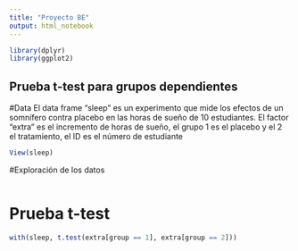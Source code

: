 ```yaml
---
title: "Proyecto BE"
output: html_notebook
---
```


```r
library(dplyr)
library(ggplot2)
```

## Prueba t-test para grupos dependientes

#Data
El data frame "sleep" es un experimento que mide los efectos de un somnífero contra placebo en las horas de sueño de 10 estudiantes. El factor "extra" es el incremento de horas de sueño, el grupo 1 es el placebo y el 2 el tratamiento, el ID es el número de estudiante
```r
View(sleep)
```

#Exploración de los datos
```r

```

# Prueba t-test
```r
with(sleep, t.test(extra[group == 1], extra[group == 2]))
```



















